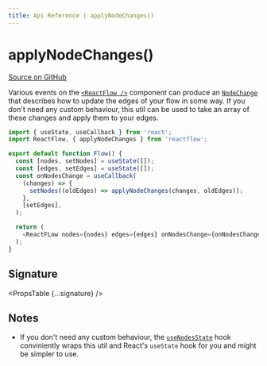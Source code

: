 ```yaml
---
title: Api Reference | applyNodeChanges()
---
```



# applyNodeChanges()

[Source on GitHub](https://github.com/wbkd/react-flow/blob/bacaa99c73b347856f63c5d495f5a0829be1e431/packages/core/src/utils/changes.ts/#L119-L121)

Various events on the [`<ReactFlow />`](/api-reference/react-flow) component can produce an
[`NodeChange`](/api-reference/types/node-change) that describes how to update the edges of your
flow in some way. If you don't need any custom behaviour, this util can be used to
take an array of these changes and apply them to your edges.

```js
import { useState, useCallback } from 'react';
import ReactFlow, { applyNodeChanges } from 'reactflow';

export default function Flow() {
  const [nodes, setNodes] = useState([]);
  const [edges, setEdges] = useState([]);
  const onNodesChange = useCallback(
    (changes) => {
      setNodes((oldEdges) => applyNodeChanges(changes, oldEdges));
    },
    [setEdges],
  );

  return (
    <ReactFLow nodes={nodes} edges={edges} onNodesChange={onNodesChange} />
  );
}
```

## Signature

<PropsTable {...signature} />

## Notes

- If you don't need any custom behaviour, the [`useNodesState`](/api-reference/hooks/use-nodes-state)
  hook conviniently wraps this util and React's `useState` hook for you and might
  be simpler to use.
